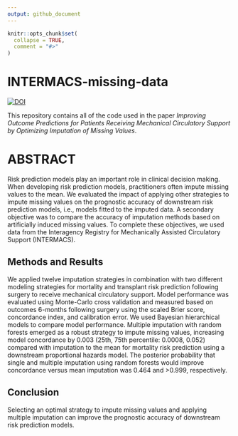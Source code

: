 ```yaml
---
output: github_document
---
```


<!-- README.md is generated from README.Rmd. Please edit that file -->

```r
knitr::opts_chunk$set(
  collapse = TRUE,
  comment = "#>"
)
```

# INTERMACS-missing-data

[![DOI](https://zenodo.org/badge/298893426.svg)](https://zenodo.org/badge/latestdoi/298893426)


This repository contains all of the code used in the paper _Improving Outcome Predictions for Patients Receiving Mechanical Circulatory Support by Optimizing Imputation of Missing Values_. 

# ABSTRACT

Risk prediction models play an important role in clinical decision making. When developing risk prediction models, practitioners often impute missing values to the mean. We evaluated the impact of applying other strategies to impute missing values on the prognostic accuracy of downstream risk prediction models, i.e., models fitted to the imputed data. A secondary objective was to compare the accuracy of imputation methods based on artificially induced missing values. To complete these objectives, we used data from the Interagency Registry for Mechanically Assisted Circulatory Support (INTERMACS). 

## Methods and Results

We applied twelve imputation strategies in combination with two different modeling strategies for mortality and transplant risk prediction following surgery to receive mechanical circulatory support. Model performance was evaluated using Monte-Carlo cross validation and measured based on outcomes 6-months following surgery using the scaled Brier score, concordance index, and calibration error. We used Bayesian hierarchical models to compare model performance. Multiple imputation with random forests emerged as a robust strategy to impute missing values, increasing model concordance by 0.003 (25th, 75th percentile: 0.0008, 0.052) compared with imputation to the mean for mortality risk prediction using a downstream proportional hazards model. The posterior probability that single and multiple imputation using random forests would improve concordance versus mean imputation was 0.464 and >0.999, respectively. 

## Conclusion 

Selecting an optimal strategy to impute missing values and applying multiple imputation can improve the prognostic accuracy of downstream risk prediction models.
